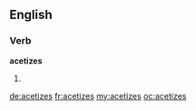 ==English==

===Verb===
'''acetizes'''

# {{third-person singular of|[[acetize]]}}

[[de:acetizes]]
[[fr:acetizes]]
[[my:acetizes]]
[[oc:acetizes]]